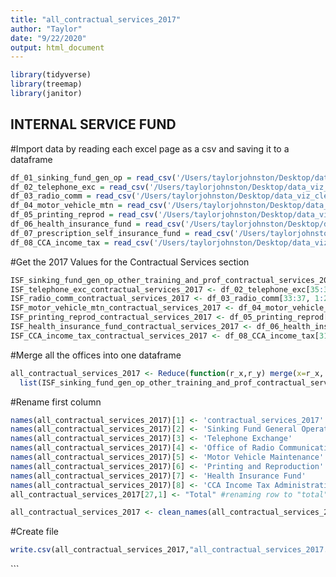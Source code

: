 ```yaml
---
title: "all_contractual_services_2017"
author: "Taylor"
date: "9/22/2020"
output: html_document
---
```

```r
library(tidyverse)
library(treemap)
library(janitor)
```

## INTERNAL SERVICE FUND
#Import data by reading each excel page as a csv and saving it to a dataframe
```r
df_01_sinking_fund_gen_op = read_csv('/Users/taylorjohnston/Desktop/data_viz_cle/cle-budget/InternalServiceFund/01_SinkingFundGenOp_pg465.csv')
df_02_telephone_exc = read_csv('/Users/taylorjohnston/Desktop/data_viz_cle/cle-budget/InternalServiceFund/02_TelephoneExchange_pg467-68.csv')
df_03_radio_comm = read_csv('/Users/taylorjohnston/Desktop/data_viz_cle/cle-budget/InternalServiceFund/03_OfficeofRadioComm_pg472-73.csv')
df_04_motor_vehicle_mtn = read_csv('/Users/taylorjohnston/Desktop/data_viz_cle/cle-budget/InternalServiceFund/04_MotorVehicleMtn_pg477-79.csv')
df_05_printing_reprod = read_csv('/Users/taylorjohnston/Desktop/data_viz_cle/cle-budget/InternalServiceFund/05_Printing&Reproduc_pg482-83.csv')
df_06_health_insurance_fund = read_csv('/Users/taylorjohnston/Desktop/data_viz_cle/cle-budget/InternalServiceFund/06_HealthSelfInsuranceFund_pg488.csv')
df_07_prescription_self_insurance_fund = read_csv('/Users/taylorjohnston/Desktop/data_viz_cle/cle-budget/InternalServiceFund/07_PrscptnSelfInsrncFund_pg489.csv')
df_08_CCA_income_tax = read_csv('/Users/taylorjohnston/Desktop/data_viz_cle/cle-budget/InternalServiceFund/08_CCAIncomeTaxAdmin_pg493-95.csv')
```

#Get the 2017 Values for the Contractual Services section
```r
ISF_sinking_fund_gen_op_other_training_and_prof_contractual_services_2017 <- df_01_sinking_fund_gen_op[21:23, 1:2]
ISF_telephone_exc_contractual_services_2017 <- df_02_telephone_exc[35:38, 1:2]
ISF_radio_comm_contractual_services_2017 <- df_03_radio_comm[33:37, 1:2]
ISF_motor_vehicle_mtn_contractual_services_2017 <- df_04_motor_vehicle_mtn[36:40, 1:2]
ISF_printing_reprod_contractual_services_2017 <- df_05_printing_reprod[34:39, 1:2]
ISF_health_insurance_fund_contractual_services_2017 <- df_06_health_insurance_fund[1:11, 1:2]
ISF_CCA_income_tax_contractual_services_2017 <- df_08_CCA_income_tax[31:42, 1:2]
```

#Merge all the offices into one dataframe

```r
all_contractual_services_2017 <- Reduce(function(r_x,r_y) merge(x=r_x, y=r_y, by=1, all=TRUE),  
  list(ISF_sinking_fund_gen_op_other_training_and_prof_contractual_services_2017,ISF_telephone_exc_contractual_services_2017,ISF_radio_comm_contractual_services_2017, ISF_motor_vehicle_mtn_contractual_services_2017, ISF_printing_reprod_contractual_services_2017, ISF_health_insurance_fund_contractual_services_2017,ISF_CCA_income_tax_contractual_services_2017))
```

#Rename first column
```r
names(all_contractual_services_2017)[1] <- 'contractual_services_2017'
names(all_contractual_services_2017)[2] <- 'Sinking Fund General Operation'
names(all_contractual_services_2017)[3] <- 'Telephone Exchange'
names(all_contractual_services_2017)[4] <- 'Office of Radio Communication'
names(all_contractual_services_2017)[5] <- 'Motor Vehicle Maintenance'
names(all_contractual_services_2017)[6] <- 'Printing and Reproduction'
names(all_contractual_services_2017)[7] <- 'Health Insurance Fund'
names(all_contractual_services_2017)[8] <- 'CCA Income Tax Administration'
all_contractual_services_2017[27,1] <- "Total" #renaming row to "total"

all_contractual_services_2017 <- clean_names(all_contractual_services_2017) #cleans the column names
```

#Create file
```r
write.csv(all_contractual_services_2017,"all_contractual_services_2017.csv")
```

```
